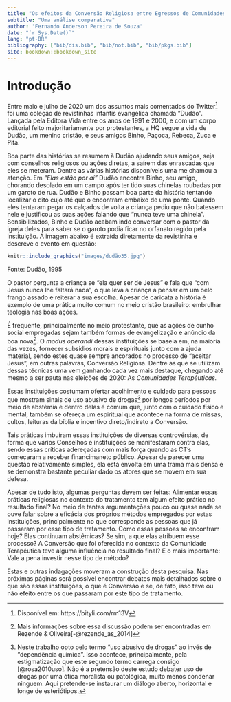 ```yaml
--- 
title: "Os efeitos da Conversão Religiosa entre Egressos de Comunidades Terapêuticas"
subtitle: "Uma análise comparativa"
author: 'Fernando Anderson Pereira de Souza'
date: "`r Sys.Date()`"
lang: "pt-BR"
bibliography: ["bib/dis.bib", "bib/not.bib", "bib/pkgs.bib"]
site: bookdown::bookdown_site
---
```


# Introdução {#intro}

  Entre maio e julho de 2020 um dos assuntos mais comentados do Twitter^[Disponível em: https://bityli.com/rm13V] foi uma coleção de revistinhas infantis evangélica chamada "Dudão". Lançada pela Editora Vida entre os anos de 1991 e 2000, e com um corpo editorial feito majoritariamente por protestantes, a HQ segue a vida de Dudão, um menino cristão, e seus amigos Binho, Paçoca, Rebeca, Zuca e Pita.
  
  Boa parte das histórias se resumem à Dudão ajudando seus amigos, seja com conselhos religiosos ou ações diretas, a saírem das enrascadas que eles se meteram. Dentre as várias histórias disponíveis uma me chamou a atenção. Em _"Elas estão por aí"_ Dudão encontra Binho, seu amigo, chorando desolado em um campo após ter tido suas chinelas roubadas por um garoto de rua. Dudão e Binho passam boa parte da história tentando localizar o dito cujo até que o encontram embaixo de uma ponte. Quando eles tentaram pegar os calçados de volta a criança pediu que não batessem nele e justificou as suas ações falando que "nunca teve uma chinela". Sensibilizados, Binho e Dudão acabam indo conversar com o pastor da igreja deles para saber se o garoto podia ficar no orfanato regido pela instituição. A imagem abaixo é extraída diretamente da revistinha e descreve o evento em questão:
  
```r

knitr::include_graphics("images/dudão35.jpg")
```

\bcenter
Fonte: Dudão, 1995
\ecenter
  
  O pastor pergunta a criança se "ela quer ser de Jesus" e fala que "com Jesus nunca lhe faltará nada", o que leva a criança a pensar em um belo frango assado e reiterar a sua escolha. Apesar de caricata a história é exemplo de uma prática muito comum no meio cristão brasileiro: embrulhar teologia nas boas ações. 
  
  É frequente, principalmente no meio protestante, que as ações de cunho social empregadas sejam também formas de evangelização e anúncio da boa nova^[ Mais informações sobre essa discussão podem ser encontradas em Rezende & Oliveira[-@rezende_as_2014]]. O _modus operandi_ dessas instituições se baseia em, na maioria das vezes, fornecer subsídios morais e espirituais junto com a ajuda material, sendo estes quase sempre ancorados no processo de "aceitar Jesus", em outras palavras, Conversão Religiosa. Dentre as que se utilizam dessas técnicas uma vem ganhando cada vez mais destaque, chegando até mesmo a ser pauta nas eleições de 2020: As _Comunidades Terapêuticas._
  
  Essas instituições costumam ofertar acolhimento e cuidado para pessoas que mostram sinais de uso abusivo de drogas^[Neste trabalho opto pelo termo "uso abusivo de drogas" ao invés de "dependência química". Isso acontece, principalmente, pela estigmatização que este segundo termo carrega consigo [@rosa2010uso]. Não é a pretensão deste estudo debater uso de drogas por uma ótica moralista ou patológica, muito menos condenar ninguem. Aqui pretende-se instaurar um diálogo aberto, horizontal e longe de esteriótipos.] por longos períodos por meio de abstêmia e dentro delas é comum que, junto com o cuidado físico e mental, também se ofereça um espiritual que acontece na forma de missas, cultos, leituras da bíblia e incentivo direto/indireto a Conversão. 
  
  Tais práticas imbuíram essas instituições de diversas controvérsias, de forma que vários Conselhos e instituições se manifestaram contra elas, sendo essas críticas adereçadas com mais força quando as CT's começaram a receber financimaneto público. Apesar de parecer uma questão relativamente simples, ela está envolta em uma trama mais densa e se demonstra bastante peculiar dado os atores que se movem em sua defesa. 
  
  Apesar de tudo isto, algumas perguntas devem ser feitas: Alimentar essas práticas religiosas no contexto do tratamento tem algum efeito prático no resultado final? No meio de tantas argumentações pouco ou quase nada se ouve falar sobre a eficácia dos próprios métodos empregados por estas instituições, principalmente no que corresponde as pessoas que já passaram por esse tipo de tratamento. Como essas pessoas se encontram hoje? Elas continuam abstêmicas? Se sim, a que elas atribuem esse processo? A Conversão que foi oferecida no contexto da Comunidade Terapêutica teve alguma influência no resultado final? E o mais importante: Vale a pena investir nesse tipo de método?
  
  Estas e outras indagações moveram a construção desta pesquisa. Nas próximas páginas será possível encontrar debates mais detalhados sobre o que são essas instituições, o que é Conversão e se, de fato, isso teve ou não efeito entre os que passaram por este tipo de tratamento.


